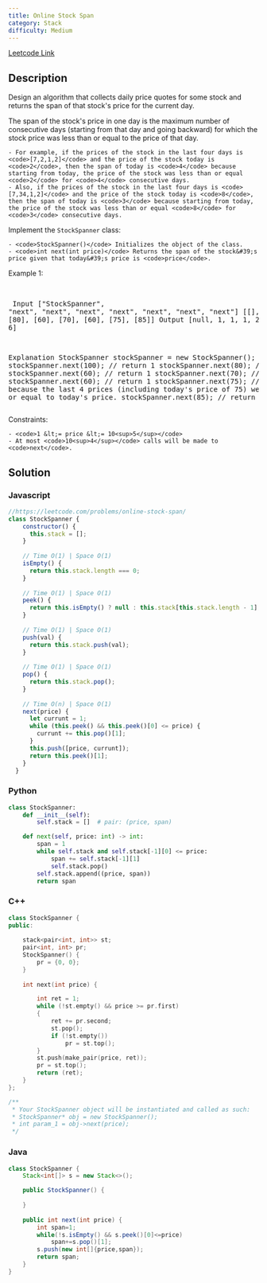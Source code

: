 ```yaml
---
title: Online Stock Span
category: Stack
difficulty: Medium
---
```


<Callout>

[Leetcode Link](https://leetcode.com/problems/online-stock-span)

</Callout>

## Description
Design an algorithm that collects daily price quotes for some stock and returns the span of that stock&#39;s price for the current day.

The span of the stock&#39;s price in one day is the maximum number of consecutive days (starting from that day and going backward) for which the stock price was less than or equal to the price of that day.


	- For example, if the prices of the stock in the last four days is <code>[7,2,1,2]</code> and the price of the stock today is <code>2</code>, then the span of today is <code>4</code> because starting from today, the price of the stock was less than or equal <code>2</code> for <code>4</code> consecutive days.
	- Also, if the prices of the stock in the last four days is <code>[7,34,1,2]</code> and the price of the stock today is <code>8</code>, then the span of today is <code>3</code> because starting from today, the price of the stock was less than or equal <code>8</code> for <code>3</code> consecutive days.


Implement the <code>StockSpanner</code> class:


	- <code>StockSpanner()</code> Initializes the object of the class.
	- <code>int next(int price)</code> Returns the span of the stock&#39;s price given that today&#39;s price is <code>price</code>.


 
Example 1:

<br /><pre className="overflow-x-auto">
Input
[&quot;StockSpanner&quot;, &quot;next&quot;, &quot;next&quot;, &quot;next&quot;, &quot;next&quot;, &quot;next&quot;, &quot;next&quot;, &quot;next&quot;]
[[], [100], [80], [60], [70], [60], [75], [85]]
Output
[null, 1, 1, 1, 2, 1, 4, 6]

Explanation
StockSpanner stockSpanner = new StockSpanner();
stockSpanner.next(100); // return 1
stockSpanner.next(80);  // return 1
stockSpanner.next(60);  // return 1
stockSpanner.next(70);  // return 2
stockSpanner.next(60);  // return 1
stockSpanner.next(75);  // return 4, because the last 4 prices (including today&#39;s price of 75) were less than or equal to today&#39;s price.
stockSpanner.next(85);  // return 6
</pre>

 
Constraints:


	- <code>1 &lt;= price &lt;= 10<sup>5</sup></code>
	- At most <code>10<sup>4</sup></code> calls will be made to <code>next</code>.



## Solution

### Javascript
```javascript
//https://leetcode.com/problems/online-stock-span/
class StockSpanner {
    constructor() {
      this.stack = [];
    }
    
    // Time O(1) | Space O(1)
    isEmpty() {
      return this.stack.length === 0;
    }
    
    // Time O(1) | Space O(1)
    peek() {
      return this.isEmpty() ? null : this.stack[this.stack.length - 1];
    }
    
    // Time O(1) | Space O(1)
    push(val) {
      return this.stack.push(val);
    }
  
    // Time O(1) | Space O(1)
    pop() {
      return this.stack.pop();
    }
  
    // Time O(n) | Space O(1)
    next(price) {
      let currunt = 1;
      while (this.peek() && this.peek()[0] <= price) {
        currunt += this.pop()[1];
      }
      this.push([price, currunt]);
      return this.peek()[1];
    }
  }

```
### Python
```python
class StockSpanner:
    def __init__(self):
        self.stack = []  # pair: (price, span)

    def next(self, price: int) -> int:
        span = 1
        while self.stack and self.stack[-1][0] <= price:
            span += self.stack[-1][1]
            self.stack.pop()
        self.stack.append((price, span))
        return span

```
### C++
```cpp
class StockSpanner {
public:
    
    stack<pair<int, int>> st;
    pair<int, int> pr;
    StockSpanner() {
        pr = {0, 0};
    }
    
    int next(int price) {

        int ret = 1;
        while (!st.empty() && price >= pr.first)
        {
            ret += pr.second;
            st.pop();
            if (!st.empty())
                pr = st.top();
        }
        st.push(make_pair(price, ret));
        pr = st.top();
        return (ret);
    }
};

/**
 * Your StockSpanner object will be instantiated and called as such:
 * StockSpanner* obj = new StockSpanner();
 * int param_1 = obj->next(price);
 */

```
### Java
```java
class StockSpanner {
    Stack<int[]> s = new Stack<>();

    public StockSpanner() {
        
    }
    
    public int next(int price) {
        int span=1;
        while(!s.isEmpty() && s.peek()[0]<=price)
            span+=s.pop()[1];
        s.push(new int[]{price,span});
        return span;
    }
}
```


